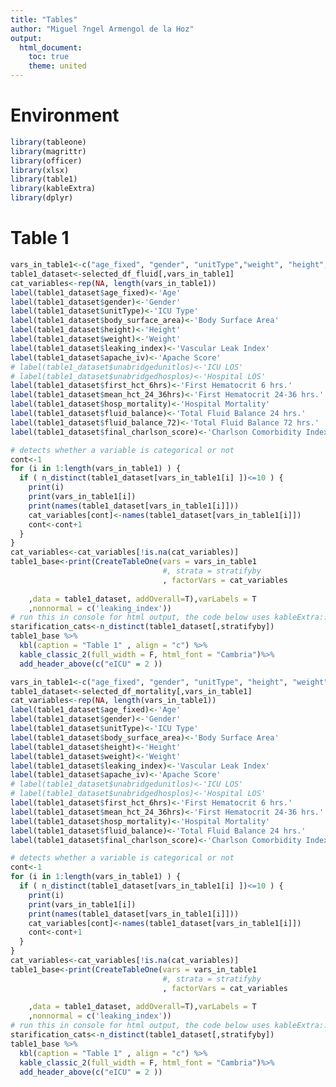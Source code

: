 ```yaml
---
title: "Tables"
author: "Miguel ?ngel Armengol de la Hoz"
output:
  html_document:
    toc: true
    theme: united
---
```


# Environment

```r
library(tableone)
library(magrittr)
library(officer)
library(xlsx)
library(table1)
library(kableExtra)
library(dplyr)
```

# Table 1 

```r
vars_in_table1<-c("age_fixed", "gender", "unitType","weight", "height", "body_surface_area", "leaking_index", "final_charlson_score", "apache_iv", "first_hct_6hrs", "mean_hct_24_36hrs", "hosp_mortality", "fluid_balance","fluid_balance_72")
table1_dataset<-selected_df_fluid[,vars_in_table1]
cat_variables<-rep(NA, length(vars_in_table1))
label(table1_dataset$age_fixed)<-'Age'
label(table1_dataset$gender)<-'Gender'
label(table1_dataset$unitType)<-'ICU Type'
label(table1_dataset$body_surface_area)<-'Body Surface Area'
label(table1_dataset$height)<-'Height'
label(table1_dataset$weight)<-'Weight'
label(table1_dataset$leaking_index)<-'Vascular Leak Index'
label(table1_dataset$apache_iv)<-'Apache Score'
# label(table1_dataset$unabridgedunitlos)<-'ICU LOS'
# label(table1_dataset$unabridgedhosplos)<-'Hospital LOS'
label(table1_dataset$first_hct_6hrs)<-'First Hematocrit 6 hrs.'
label(table1_dataset$mean_hct_24_36hrs)<-'First Hematocrit 24-36 hrs.'
label(table1_dataset$hosp_mortality)<-'Hospital Mortality'
label(table1_dataset$fluid_balance)<-'Total Fluid Balance 24 hrs.'
label(table1_dataset$fluid_balance_72)<-'Total Fluid Balance 72 hrs.'
label(table1_dataset$final_charlson_score)<-'Charlson Comorbidity Index'

# detects whether a variable is categorical or not
cont<-1
for (i in 1:length(vars_in_table1) ) {
  if ( n_distinct(table1_dataset[vars_in_table1[i] ])<=10 ) {
    print(i)
    print(vars_in_table1[i])
    print(names(table1_dataset[vars_in_table1[i]]))
    cat_variables[cont]<-names(table1_dataset[vars_in_table1[i]])
    cont<-cont+1
  }
}  
cat_variables<-cat_variables[!is.na(cat_variables)]
table1_base<-print(CreateTableOne(vars = vars_in_table1
                                  #, strata = stratifyby
                                  , factorVars = cat_variables
                                  
    ,data = table1_dataset, addOverall=T),varLabels = T
    ,nonnormal = c('leaking_index'))
# run this in console for html output, the code below uses kableExtra::
starification_cats<-n_distinct(table1_dataset[,stratifyby])
table1_base %>%
  kbl(caption = "Table 1" , align = "c") %>%
  kable_classic_2(full_width = F, html_font = "Cambria")%>%
  add_header_above(c("eICU" = 2 ))
```
```r
vars_in_table1<-c("age_fixed", "gender", "unitType", "height", "weight", "body_surface_area", "leaking_index", "final_charlson_score", "apache_iv", "first_hct_6hrs", "mean_hct_24_36hrs", "hosp_mortality", "fluid_balance")
table1_dataset<-selected_df_mortality[,vars_in_table1]
cat_variables<-rep(NA, length(vars_in_table1))
label(table1_dataset$age_fixed)<-'Age'
label(table1_dataset$gender)<-'Gender'
label(table1_dataset$unitType)<-'ICU Type'
label(table1_dataset$body_surface_area)<-'Body Surface Area'
label(table1_dataset$height)<-'Height'
label(table1_dataset$weight)<-'Weight'
label(table1_dataset$leaking_index)<-'Vascular Leak Index'
label(table1_dataset$apache_iv)<-'Apache Score'
# label(table1_dataset$unabridgedunitlos)<-'ICU LOS'
# label(table1_dataset$unabridgedhosplos)<-'Hospital LOS'
label(table1_dataset$first_hct_6hrs)<-'First Hematocrit 6 hrs.'
label(table1_dataset$mean_hct_24_36hrs)<-'First Hematocrit 24-36 hrs.'
label(table1_dataset$hosp_mortality)<-'Hospital Mortality'
label(table1_dataset$fluid_balance)<-'Total Fluid Balance 24 hrs.'
label(table1_dataset$final_charlson_score)<-'Charlson Comorbidity Index'

# detects whether a variable is categorical or not
cont<-1
for (i in 1:length(vars_in_table1) ) {
  if ( n_distinct(table1_dataset[vars_in_table1[i] ])<=10 ) {
    print(i)
    print(vars_in_table1[i])
    print(names(table1_dataset[vars_in_table1[i]]))
    cat_variables[cont]<-names(table1_dataset[vars_in_table1[i]])
    cont<-cont+1
  }
}  
cat_variables<-cat_variables[!is.na(cat_variables)]
table1_base<-print(CreateTableOne(vars = vars_in_table1
                                  #, strata = stratifyby
                                  , factorVars = cat_variables
                                  
    ,data = table1_dataset, addOverall=T),varLabels = T
    ,nonnormal = c('leaking_index'))
# run this in console for html output, the code below uses kableExtra::
starification_cats<-n_distinct(table1_dataset[,stratifyby])
table1_base %>%
  kbl(caption = "Table 1" , align = "c") %>%
  kable_classic_2(full_width = F, html_font = "Cambria")%>%
  add_header_above(c("eICU" = 2 ))
```

